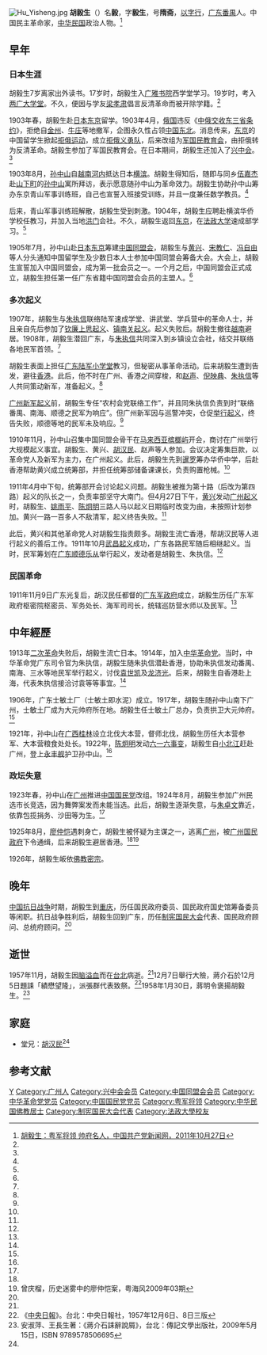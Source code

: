 [[File:Hu_Yisheng.jpg|thumb]]
'''胡毅生'''（{{bd|1883年||1957年|}}）名'''毅'''，字'''毅生'''，号'''隋斋'''，[[以字行|以字行]]，[[广东|广东]][[番禺縣|番禺]]人。中国民主革命家，[[中华民国|中华民国]]政治人物。<ref name=ccp>[http://dangshi.people.com.cn/GB/16042766.html 胡毅生：粤军将领 帅府名人，中国共产党新闻网，2011年10月27日]</ref>

==早年==
===日本生涯===
胡毅生7岁离家出外读书。17岁时，胡毅生入[[广雅书院|广雅书院]]西学堂学习。19岁时，考入[[两广大学堂|两广大学堂]]。不久，便因与学友[[梁孝肃|梁孝肃]]倡言反清革命而被开除学籍。<ref name=ccp/>

1903年春，胡毅生赴[[日本|日本]][[东京|东京]]留学。1903年4月，[[俄罗斯帝国|俄国]]违反《[[中俄交收东三省条约|中俄交收东三省条约]]》，拒绝自[[金州|金州]]、[[牛庄|牛庄]]等地撤军，企图永久性占领[[中国东北|中国东北]]。消息传来，[[东京|东京]]的中国留学生掀起[[拒俄运动|拒俄运动]]，成立[[拒俄义勇队|拒俄义勇队]]，后来改组为[[军国民教育会|军国民教育会]]，由拒俄转为反清革命。胡毅生参加了军国民教育会。在日本期间，胡毅生还加入了[[兴中会|兴中会]]。<ref name=ccp/>

1903年8月，[[孙中山|孙中山]]自[[越南|越南]][[河内|河内]]抵达日本[[横滨|横滨]]。胡毅生得知后，随即与同乡[[伍嘉杰|伍嘉杰]]赴[[山下町|山下町]]的[[孙中山|孙中山]]寓所拜访，表示愿意随孙中山为革命效力。胡毅生协助孙中山筹办东京青山军事训练班，自己也宣誓入班接受训练，并且一度兼任数学教员。<ref name=ccp/>

后来，青山军事训练班解散，胡毅生受到刺激。1904年，胡毅生应聘赴横滨华侨学校任教习，并加入当地[[洪门|洪门]]会社。不久，胡毅生返回[[东京|东京]]，在[[法政大学|法政大学]]速成部学习。<ref name=ccp/>

1905年7月，孙中山赴[[日本|日本]][[东京|东京]]筹建[[中国同盟会|中国同盟会]]，胡毅生与[[黄兴|黄兴]]、[[宋教仁|宋教仁]]、[[冯自由|冯自由]]等人分头通知中国留学生及少数日本人士参加中国同盟会筹备大会。大会上，胡毅生宣誓加入中国同盟会，成为第一批会员之一。一个月之后，中国同盟会正式成立，胡毅生担任第一任广东省籍中国同盟会会员的主盟人。<ref name=ccp/>

===多次起义===
1907年，胡毅生与[[朱执信|朱执信]]联络陆军速成学堂、讲武堂、学兵营中的革命人士，并且亲自先后参加了[[钦廉上思起义|钦廉上思起义]]、[[镇南关起义|镇南关起义]]。起义失败后。胡毅生撤往[[越南|越南]]避居。1908年，胡毅生潜回广东，与[[朱执信|朱执信]]共同深入到乡镇设立会社，结交并联络各地民军首领。<ref name=ccp/>

胡毅生表面上担任[[陆军小学堂|广东陆军小学堂]]教习，但秘密从事革命活动。后来胡毅生遭到告发，避往[[香港|香港]]。此后，他不时在广州、香港之间穿梭，和[[赵声|赵声]]、[[倪映典|倪映典]]、[[朱执信|朱执信]]等人共同策动新军，准备起义。<ref name=ccp/>

[[广州新军起义|广州新军起义]]前，胡毅生专任“农村会党联络工作”，并且同朱执信负责到时“联络番禺、南海、顺德之民军为响应”。但广州新军因与巡警冲突，仓促[[广州新军起义|举行起义]]，终告失败，顺德等地的民军未及响应。<ref name=ccp/>

1910年11月，孙中山召集中国同盟会骨干在[[马来西亚|马来西亚]][[槟榔屿|槟榔屿]]开会，商讨在广州举行大规模起义事宜。胡毅生、黄兴、[[胡汉民|胡汉民]]、赵声等人参加。会议决定筹集巨款，以革命党人及新军为主力，在广州起义。此后，胡毅生先到[[暹罗|暹罗]]筹办华侨中学，后赴香港帮助黄兴成立统筹部，并担任统筹部储备课课长，负责购置枪械。<ref name=ccp/>

1911年4月中下旬，统筹部开会讨论起义问题。胡毅生被推为第十路（后改为第四路）起义的队长之一，负责率部坚守大南门。但4月27日下午，[[黄兴|黄兴]]发动[[黄花岗起义|广州起义]]时，胡毅生、[[姚雨平|姚雨平]]、[[陈炯明|陈炯明]]三路人马以起义日期临时改变为由，未按照计划参加。黄兴一路一百多人不敌清军，起义终告失败。<ref name=ccp/>

此后，黄兴和其他革命党人对胡毅生指责颇多。胡毅生流亡香港，帮胡汉民等人进行起义的善后工作。1911年10月[[武昌起义|武昌起义]]成功，广东各路民军随后相继起义。当时，民军筹划在[[广东|广东]][[顺德|顺德]][[乐从镇|乐从]]举行起义，发动者是胡毅生、朱执信。<ref name=ccp/>

===民国革命===
1911年11月9日广东光复后，胡汉民任都督的[[广东军政府|广东军政府]]成立，胡毅生历任广东军政府枢密院枢密员、军务处长、海军司司长，统辖巡防营水师以及民军。<ref name=ccp/>

==中年經歷==
1913年[[二次革命|二次革命]]失败后，胡毅生流亡日本。1914年，加入[[中华革命党|中华革命党]]。当时，中华革命党广东司令官为朱执信，胡毅生随朱执信潜赴香港，协助朱执信发动番禺、南海、三水等地民军举行起义，讨伐[[袁世凯|袁世凯]]及[[龙济光|龙济光]]。后来，胡毅生自香港赴上海，代表朱执信接洽讨袁等等事宜。<ref name=ccp/>

1906年，广东士敏土厂（士敏土即水泥）成立。1917年，胡毅生随孙中山南下广州，士敏土厂成为大元帅府所在地。胡毅生任士敏土厂总办，负责拱卫大元帅府。<ref name=ccp/>

1921年，孙中山在[[广西|广西]][[桂林|桂林]]设立北伐大本营，督师北伐，胡毅生历任大本营参军、大本营粮食处处长。1922年，[[陈炯明|陈炯明]]发动[[六一六事变|六一六事变]]，胡毅生自[[小北江|小北江]]赶赴广州，登上[[永丰舰|永丰舰]]护卫孙中山。<ref name=ccp/>

===政坛失意===
1923年春，孙中山在[[广州|广州]]推进[[中国国民党|中国国民党]]改组。1924年8月，胡毅生参加广州民选市长竞选，因为舞弊案发而未能当选。此后，胡毅生逐渐失意，与[[朱卓文|朱卓文]]靠近，依靠包揽捐务、沙田等为生。<ref name=ccp/>

1925年8月，[[廖仲恺|廖仲恺]]遇刺身亡，胡毅生被怀疑为主谋之一，逃离[[广州|广州]]，被[[广州国民政府|广州国民政府]]下令通缉，后来胡毅生避居香港。<ref name=ccp/><ref>曾庆榴，历史迷雾中的廖仲恺案，粤海风2009年03期</ref>

1926年，胡毅生皈依[[佛教|佛教]][[密宗|密宗]]。

==晚年==
[[中国抗日战争|中国抗日战争]]时期，胡毅生到[[重庆|重庆]]，历任国民政府委员、国民政府国史馆筹备委员等闲职。抗日战争胜利后，胡毅生回到广东，历任[[制宪国民大会|制宪国民大会]]代表、国民政府顾问、总统府顾问。<ref name=ccp/>

==逝世==
1957年11月，胡毅生因[[脑溢血|脑溢血]]而在[[台北|台北]]病逝。<ref name=ccp/>12月7日舉行大殮，蔣介石於12月5日題誄「績懋望隆」，派張群代表致祭。<ref>《[[中央日報|中央日報]]》。台北：中央日報社，1957年12月6日、8日三版</ref>1958年1月30日，蔣明令褒揚胡毅生。<ref>安淑萍、王長生著：《蔣介石誄辭說屑》，台北：傳記文學出版社，2009年5月15日，ISBN 9789578506695</ref>{{rp|15}}

==家庭==
*堂兄：[[胡汉民|胡汉民]]<ref name=ccp/>

==参考文献==
{{commonscat|Hu Yisheng}}
{{reflist}}

{{DEFAULTSORT:Hu胡}}
[[Category:胡姓|Y]]
[[Category:广州人|Category:广州人]]
[[Category:兴中会会员|Category:兴中会会员]]
[[Category:中国同盟会会员|Category:中国同盟会会员]]
[[Category:中华革命党党员|Category:中华革命党党员]]
[[Category:中国国民党党员|Category:中国国民党党员]]
[[Category:粤军将领|Category:粤军将领]]
[[Category:中华民国佛教居士|Category:中华民国佛教居士]]
[[Category:制宪国民大会代表|Category:制宪国民大会代表]]
[[Category:法政大學校友|Category:法政大學校友]]